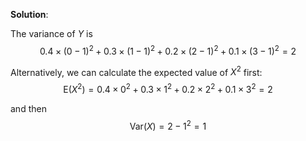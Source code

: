 

\color{blue}

**Solution**:

The variance of $Y$ is $$ 0.4 \times (0-1)^2 + 0.3 \times (1-1)^2 + 0.2 \times (2-1)^2 + 0.1 \times (3-1)^2= 2$$

Alternatively, we can calculate the expected value of $X^2$ first: $$\text{E}(X^2) = 0.4 \times 0^2 + 0.3 \times 1^2 + 0.2 \times 2^2 + 0.1 \times 3^2= 2$$

and then $$\text{Var}(X) = 2 - 1^2 = 1$$

\color{black}



